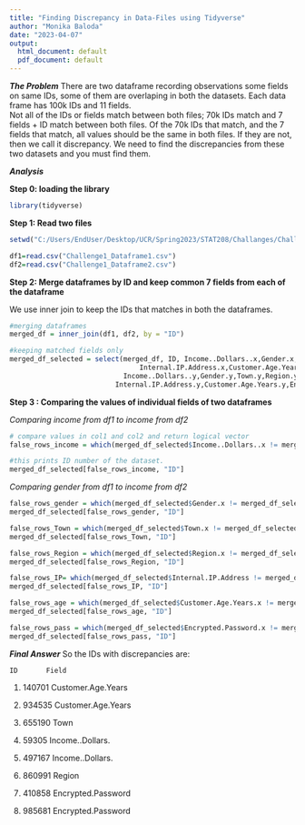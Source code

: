 ---
title: "Finding Discrepancy in Data-Files using Tidyverse"
author: "Monika Baloda"
date: "2023-04-07"
output:
  html_document: default
  pdf_document: default
---



***The Problem***
There are two dataframe recording observations some fields on same IDs, some of them are overlaping in both the datasets. 
Each data frame has 100k IDs and 11 fields.  
Not all of the IDs or fields match between both files; 70k IDs match and 7 fields + ID match between both files. 
Of the 70k IDs that match, and the 7 fields that match, all values should be the same in both files. If they are not, then we call it discrepancy. 
We need to find the discrepancies from these two datasets and you must find them.


***Analysis***

**Step 0: loading the library**
```{r, warning=F}
library(tidyverse)
```


**Step 1: Read two files**
```{r}
setwd("C:/Users/EndUser/Desktop/UCR/Spring2023/STAT208/Challanges/Challange1")

df1=read.csv("Challenge1_Dataframe1.csv")
df2=read.csv("Challenge1_Dataframe2.csv")
```


**Step 2: Merge dataframes by ID and keep common 7 fields from each of the dataframe**

We use inner join to keep the IDs that matches in both the dataframes. 
```{r}
#merging dataframes
merged_df = inner_join(df1, df2, by = "ID")

#keeping matched fields only
merged_df_selected = select(merged_df, ID, Income..Dollars..x,Gender.x,Town.x,Region.x,
                                Internal.IP.Address.x,Customer.Age.Years.x, Encrypted.Password.x,
                            Income..Dollars..y,Gender.y,Town.y,Region.y,
                          Internal.IP.Address.y,Customer.Age.Years.y,Encrypted.Password.y)
```


**Step 3 : Comparing the values of individual fields of two dataframes**


*Comparing income from df1 to income from df2*
```{r}
# compare values in col1 and col2 and return logical vector
false_rows_income = which(merged_df_selected$Income..Dollars..x != merged_df_selected$Income..Dollars..y)

#this prints ID number of the dataset.
merged_df_selected[false_rows_income, "ID"]
```

*Comparing gender from df1 to income from df2*
```{r}
false_rows_gender = which(merged_df_selected$Gender.x != merged_df_selected$Gender.y)
merged_df_selected[false_rows_gender, "ID"]
```

```{r}
false_rows_Town = which(merged_df_selected$Town.x != merged_df_selected$Town.y)
merged_df_selected[false_rows_Town, "ID"]
```

```{r}
false_rows_Region = which(merged_df_selected$Region.x != merged_df_selected$Region.y)
merged_df_selected[false_rows_Region, "ID"]
```

```{r}
false_rows_IP= which(merged_df_selected$Internal.IP.Address != merged_df_selected$Internal.IP.Address.y)
merged_df_selected[false_rows_IP, "ID"]

```

```{r}
false_rows_age = which(merged_df_selected$Customer.Age.Years.x != merged_df_selected$Customer.Age.Years.y)
merged_df_selected[false_rows_age, "ID"]

```

```{r}
false_rows_pass = which(merged_df_selected$Encrypted.Password.x != merged_df_selected$Encrypted.Password.y)
merged_df_selected[false_rows_pass, "ID"]

```

***Final Answer***
So the IDs with discrepancies are: 


    ID       Field
    
1. 140701   Customer.Age.Years

2. 934535   Customer.Age.Years

3. 655190    Town

4. 59305     Income..Dollars.

5. 497167   Income..Dollars.

6. 860991   Region

7. 410858  Encrypted.Password

8. 985681  Encrypted.Password